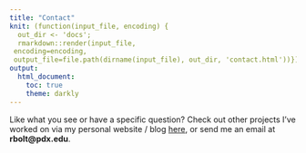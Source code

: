 ```yaml
---
title: "Contact"
knit: (function(input_file, encoding) {
  out_dir <- 'docs';
  rmarkdown::render(input_file,
 encoding=encoding,
 output_file=file.path(dirname(input_file), out_dir, 'contact.html'))})
output:
  html_document:
    toc: true
    theme: darkly
---
```


Like what you see or have a specific question? Check out other projects I've worked on via my personal website / blog [here](https://www.rbolt.me/), or send me an email at **rbolt@pdx.edu**.